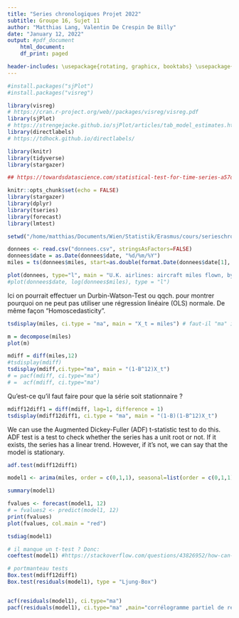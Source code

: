 ```yaml
---
title: "Series chronologiques Projet 2022"
subtitle: Groupe 16, Sujet 11
author: "Matthias Lang, Valentin De Crespin De Billy"
date: "January 12, 2022"
output: #pdf_document
    html_document:
    df_print: paged

header-includes: \usepackage{rotating, graphicx, booktabs} \usepackage{placeins} \usepackage{chngcntr}
---
```

```r
#install.packages("sjPlot")
#install.packages("visreg")

library(visreg)
# https://cran.r-project.org/web//packages/visreg/visreg.pdf
library(sjPlot)
# https://strengejacke.github.io/sjPlot/articles/tab_model_estimates.html
library(directlabels)
# https://tdhock.github.io/directlabels/

library(knitr)
library(tidyverse)
library(stargazer)

## https://towardsdatascience.com/statistical-test-for-time-series-a57d9155d09b
```


```r
knitr::opts_chunk$set(echo = FALSE)
library(stargazer)
library(dplyr)
library(tseries)
library(forecast)
library(lmtest)

setwd("/home/matthias/Documents/Wien/Statistik/Erasmus/cours/serieschrono/projet/")
```



```r
donnees <- read.csv("donnees.csv", stringsAsFactors=FALSE)
donnees$date = as.Date(donnees$date, "%d/%m/%Y")
miles = ts(donnees$miles, start=as.double(format.Date(donnees$date[1], "%Y")), frequency=12)
```


```r
plot(donnees, type="l", main = "U.K. airlines: aircraft miles flown, by monts (thousands)")
#plot(donnees$date, log(donnees$miles), type = "l")
```

Ici on pourrait effectuer un Durbin-Watson-Test ou qqch. pour montrer pourquoi on ne peut pas utiliser une régression linéaire (OLS) normale.
De même façon "Homoscedasticity".

```r
tsdisplay(miles, ci.type = "ma", main = "X_t = miles") # faut-il "ma" ici? C'est pas dans le diaporama
```
```r
m = decompose(miles)
plot(m)
```

```r
mdiff = diff(miles,12)
#tsdisplay(mdiff)
tsdisplay(mdiff,ci.type="ma", main = "(1-B^12)X_t")
# = pacf(mdiff, ci.type="ma")
# =  acf(mdiff, ci.type="ma")
```

Qu'est-ce qu'il faut faire pour que la série soit stationnaire ?

```r
mdiff12diff1 = diff(mdiff, lag=1, difference = 1)
tsdisplay(mdiff12diff1, ci.type = "ma", main = "(1-B)(1-B^12)X_t")
```

We can use the Augmented Dickey-Fuller (ADF) t-statistic test to do this. ADF test is a test to check whether the series has a unit root or not. If it exists, the series has a linear trend. However, if it’s not, we can say that the model is stationary.

```r
adf.test(mdiff12diff1)
```


```r
model1 <- arima(miles, order = c(0,1,1), seasonal=list(order = c(0,1,1), perdiod=12))

summary(model1)
```


```r
fvalues <- forecast(model1, 12)
# = fvalues2 <- predict(model1, 12)
print(fvalues)
plot(fvalues, col.main = "red")
```

```r
tsdiag(model1)

# il manque un t-test ? Donc:
coeftest(model1) #https://stackoverflow.com/questions/43826952/how-can-i-get-the-t-statistics-for-the-results-of-an-ar1-model-in-r

# portmanteau tests
Box.test(mdiff12diff1)
Box.test(residuals(model1), type = "Ljung-Box")


acf(residuals(model1), ci.type="ma")
pacf(residuals(model1), ci.type="ma" ,main="corrélogramme partiel de residuals(model1)")
```

